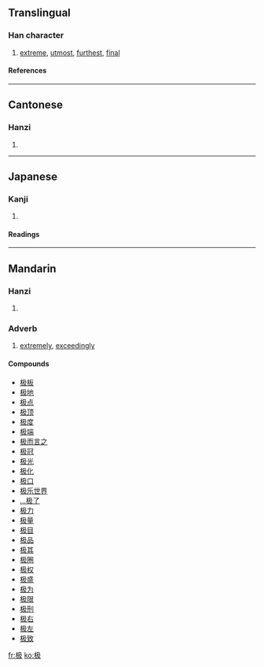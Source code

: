 {{see|極}}

==Translingual==
===Han character===
{{Han char|rn=75|rad=木|as=03|sn=7|four=4794<sub>7</sub>|canj=木弓竹水 (DNHE)}}
# [[extreme]], [[utmost]], [[furthest]], [[final]]
====References====
{{Han ref|kx=0514.170|dkj=14519|hdz=21161.090|uh=6781|ud=26497|bh=CCE5|bd=52453}}

----
==Cantonese==
===Hanzi===
{{yue-hanzi|jyut=|y=gik6}}
# {{defn|Cantonese}}

----
==Japanese==
===Kanji===
{{ja-kanji|grade=|rs=木03}}
# {{defn|Japanese}} 
====Readings====
{{ja-readings|on=[[きょう]] (kyō), [[ごう]] (gō)|kun=[[にぐら]] (nigura)}}

----
==Mandarin==
===Hanzi===
{{cmn-hanzi|tra=極|pin=[[jí]] ([[ji2]])|wg=chi<sup>2</sup>}}
# {{defn|Mandarin}}

===Adverb===

# [[extremely]], [[exceedingly]]

====Compounds====
*[[极板]]
*[[极地]]
*[[极点]]
*[[极顶]]
*[[极度]]
*[[极端]]
*[[极而言之]]
*[[极冠]]
*[[极光]]
*[[极化]]
*[[极口]]
*[[极乐世界]]
*[[…极了]]
*[[极力]]
*[[极量]]
*[[极目]]
*[[极品]]
*[[极其]]
*[[极圈]]
*[[极权]]
*[[极盛]]
*[[极为]]
*[[极限]]
*[[极刑]]
*[[极右]]
*[[极左]]
*[[极致]]

[[fr:极]]
[[ko:极]]